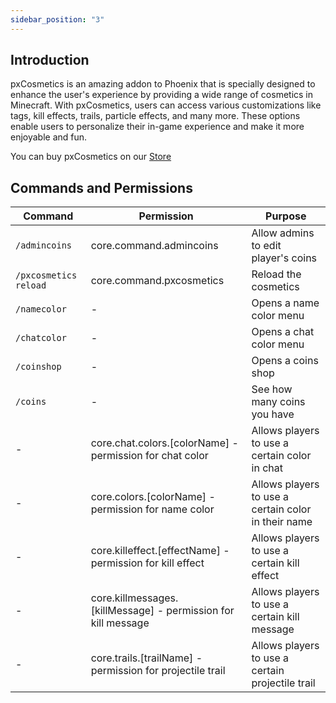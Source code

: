 ```yaml
---
sidebar_position: "3"
---
```


## Introduction

pxCosmetics is an amazing addon to Phoenix that is specially designed to enhance the user's experience by providing a wide range of cosmetics in Minecraft. With pxCosmetics, users can access various customizations like tags, kill effects, trails, particle effects, and many more. These options enable users to personalize their in-game experience and make it more enjoyable and fun.

You can buy pxCosmetics on our [Store](https://refinedev.xyz/resources/pxcosmetics.22/)

## Commands and Permissions

| Command               | Permission                                                    | Purpose                                             |
| --------------------- | ------------------------------------------------------------- | --------------------------------------------------- |
| `/admincoins`         | core.command.admincoins                                       | Allow admins to edit player's coins                 |
| `/pxcosmetics reload` | core.command.pxcosmetics                                      | Reload the cosmetics                                |
| `/namecolor`          | -                                                             | Opens a name color menu                             |
| `/chatcolor`          | -                                                             | Opens a chat color menu                             |
| `/coinshop`           | -                                                             | Opens a coins shop                                  |
| `/coins`              | -                                                             | See how many coins you have                         |
| -                     | core.chat.colors.[colorName] - permission for chat color      | Allows players to use a certain color in chat       |
| -                     | core.colors.[colorName] - permission for name color           | Allows players to use a certain color in their name |
| -                     | core.killeffect.[effectName] - permission for kill effect     | Allows players to use a certain kill effect         |
| -                     | core.killmessages.[killMessage] - permission for kill message | Allows players to use a certain kill message        |
| -                     | core.trails.[trailName] - permission for projectile trail     | Allows players to use a certain projectile trail    |

